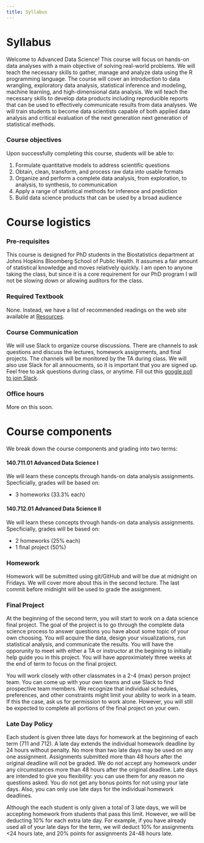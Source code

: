 ```yaml
---
title: Syllabus
---
```


# Syllabus 

Welcome to Advanced Data Science! This course will focus on hands-on data analyses with a main objective of solving real-world problems. We will teach the necessary skills to gather, manage and analyze data using the R programming language. The course will cover an introduction to data wrangling, exploratory data analysis, statistical inference and modeling, machine learning, and high-dimensional data analysis. We will teach the necessary skills to develop data products including reproducible reports that can be used to effectively communicate results from data analyses. We will train students to become data scientists capable of both applied data analysis and critical evaluation of the next generation next generation of statistical methods.

### Course objectives

Upon successfully completing this course, students will be able to:

1. Formulate quantitative models to address scientific questions
2. Obtain, clean, transform, and process raw data into usable formats
3. Organize and perform a complete data analysis, from exploration, to analysis, to synthesis, to communication
4. Apply a range of statistical methods for inference and prediction
5. Build data science products that can be used by a broad audience


# Course logistics 

### Pre-requisites

This course is designed for PhD students in the Biostatistics department at Johns Hopkins Bloomberg School of Public Health. It assumes a fair amount of statistical knowledge and moves relatively quickly. I am open to anyone taking the class, but since it is a core requirement for our PhD program I will not be slowing down or allowing auditors for the class. 

### Required Textbook

None. Instead, we have a list of recommended readings on the web site available at [Resources](resources.html).

### Course Communication

We will use Slack to organize course discussions. There are channels to ask questions and discuss the lectures, homework assignments, and final projects. The channels will be monitored by the TA during class. We will also use Slack for all annoucments, so it is important that you are signed up. Feel free to ask questions during class, or anytime. Fill out this [google poll to join Slack](). 

### Office hours

More on this soon. 



# Course components

We break down the course components and grading into two terms: 

#### 140.711.01 Advanced Data Science I

We will learn these concepts through hands-on data analysis assignments. Specficially, grades will be based on: 

* 3 homeworks (33.3% each)

#### 140.712.01 Advanced Data Science II

We will learn these concepts through hands-on data analysis assignments. Specficially, grades will be based on: 

* 2 homeworks (25% each)
* 1 final project (50%)


### Homework

Homework will be submitted using git/GitHub and will be due at midnight on Fridays. We will cover more about this in the second lecture. The last commit before midnight will be used to grade the assignment. 

### Final Project

At the beginning of the second term, you will start to work on a data science final project. The goal of the project is to go through the complete data science process to answer questions you have about some topic of your own choosing. You will acquire the data, design your visualizations, run statistical analysis, and communicate the results. You will have the opporunity to meet with either a TA or instructor at the begining to initially help guide you in this project. You will have approximiately three weeks at the end of term to focus on the final project. 

You will work closely with other classmates in a 2-4 (max) person project team. You can come up with your own teams and use Slack to find prospective team members. We recognize that individual schedules, preferences, and other constraints might limit your ability to work in a team. If this the case, ask us for permission to work alone. However, you will still be expected to complete all portions of the final project on your own. 


### Late Day Policy

Each student is given three late days for homework at the beginning of each term (711 and 712). A late day extends the individual homework deadline by 24 hours without penalty. No more than two late days may be used on any one assignment. Assignments submitted more than 48 hours after the original deadline will not be graded. We do not accept any homework under any circumstances more than 48 hours after the original deadline. Late days are intended to give you flexibility: you can use them for any reason no questions asked. You do not get any bonus points for not using your late days. Also, you can only use late days for the individual homework deadlines.

Although the each student is only given a total of 3 late days, we will be accepting homework from students that pass this limit. However, we will be deducting 10% for each extra late day. For example, if you have already used all of your late days for the term, we will deduct 10% for assignments <24 hours late, and 20% points for assignments 24-48 hours late. 


